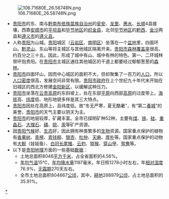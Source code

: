 [[File:106.71680E_26.58748N.png|thumb]]
*[[贵阳市|贵阳市]]的东、南与[[黔南布依族苗族自治州|黔南布依族苗族自治州]]的[[瓮安|瓮安]]、[[龙里|龙里]]、[[惠水|惠水]]、[[长顺|长顺]]4县接壤，西靠[[安顺市|安顺市]]的[[平坝县|平坝县]]和[[毕节地区|毕节地区]]的[[织金县|织金县]]，北邻[[毕节地区|毕节地区]]的[[黔西|黔西]]、[[金沙縣|金沙]]两县和[[遵义市|遵义市]]的[[遵义县|遵义县]]。
*人称[[贵阳|贵阳]]为山城。[[贵阳|贵阳]]城区（[[云岩区|云岩区]]、[[南明区|南明区]]）坐落在一个[[盆地|盆地]]里，四面环山。[[黔灵山|黔灵山]]、东山等将主城区与其他城区隔离开来。[[贵阳市|贵阳市]][[森林|森林]][[覆盖率|覆盖率]]很高，约百分之三十五。因此，形成了城中有山、城中有林的特色。第一、二环城林带环抱贵阳。在[[贵阳市|贵阳市]]主城区通往其他城区的干道上都要经过郁郁葱葱的[[森林|森林]]。
*[[贵阳市|贵阳市]]四面环山，因而中心城区的面积不大，但却聚集了一百万的[[人口|人口]]，所以[[人口密度|人口密度]]很高，发展空间非常有限。[[贵阳市|贵阳市]][[政府|政府]]在上个世纪九十年代末开始在旧城区的西北方修建[[金阳新区|金阳新区]]，以缓解这种压力。
*[[贵阳市|贵阳市]]坐落在[[云贵高原|云贵高原]]的东斜坡上，处在东部[[平原|平原]]向西部[[高原|高原]]的过度带上。[[海拔|海拔]]高、[[纬度|纬度]]低、地形地貌多样是其三大特点。
*[[贵阳市|贵阳市]]因处在高原上，且纬度低。故“冬无严寒，夏无酷暑”，有“第二[[春城|春城]]”的美誉。[[贵阳市|贵阳市]]的天气主要以阴天为主。
*[[贵阳市|贵阳市]]的地层较厚，矿藏丰富。全市已探明矿种52种，主要有[[煤|煤]]、[[铁|铁]]、[[硅|硅]]、[[重晶石|重晶石]]、[[大理石|大理石]]、[[磷|磷]]、[[硫|硫]]、[[汞|汞]]等矿产资源。
*因[[贵阳|贵阳]][[气候|气候]]好、[[生态|生态]]好，因此拥有种类繁多的[[生物|生物]]资源。国家重点保护的植物有[[香果树|香果树]]、[[青檀|青檀]]、[[青钱柳|青钱柳]]、[[银杏|银杏]]、[[杜仲|杜仲]]、[[天麻|天麻]]、[[厚朴|厚朴]]等。国家重点保护的动物有[[大鲵|大鲵]]（娃娃鱼）、[[白冠长尾雉|白冠长尾雉]]、[[云豹|云豹]]、[[猕猴|猕猴]]、[[穿山甲|穿山甲]]、[[鸳鸯（鸟类）|鸳鸯]]等。
*以下是[[贵阳|贵阳]][[地理|地理]]方面的一些基础[[数据|数据]]：
**土地总面积8046[[平方千米|平方千米]]，占全省面积的4.56%。
**[[年均气温|年均气温]]15℃，[[年均降水量|年均降水量]]1197毫米，年日照1278小时左右，年[[相对湿度|相对湿度]]76.9%，[[无霜期|无霜期]]270天左右。
**全市土地总面积804667[[公顷|公顷]]，其中，[[耕地|耕地]]288979[[公顷|公顷]]，占土地总面积的35.91%。

[[Category:贵阳地理|*]]